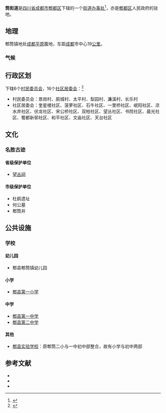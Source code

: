 {{中国乡级行政区
|行政区全称 = 郫筒街道
|景观照片文件名 = Wangcong Temple.jpg
|景观照片描述 = [[望丛祠|望丛祠]]
|汉语拼音 = Pitong Jiedao
|其他语言 = 
|其他语言名称 = 
|地名出处 = 因古代郫县以竹筒盛酒而得名<ref>{{cite web|url=https://sichuan.scol.com.cn/ggxw/201811/56634937.html|title=【杂谈】郫筒，竹韵酒香藏诗意|publisher=四川在线|date=2018-11-01|accessdate=2021-08-05}}</ref>
|位置图文件名 = 
|位置图描述 = 
|自定义图片=
|行政区划 = 22
|村委会 = 6
|居委会 = 16
|建置时间 = 公元前314年
|领导职位 = 主任
|领导名称 = 杨伦
|政府驻地 = 望丛中路398号
|毗邻 = 
|地理坐标 = {{coord|30|48|41.79|N|103|53|04.95|E|display=inline,title|type:city}}
|总面积 = 38[[平方公里|km<sup>2</sup>]]
|总人口 = 111,000
|户籍人口 = 
|户籍人口年份 = 
|常住人口 = 
|常住人口年份 = 
|人口密度 = 
|GDP = 
|邮政编码 = 611730
|电话区号 = 28
|官方网站 = 
|网站名称 = 
|51/01/17/001/000}}
'''{{ruby-py|郫|-{zh-cn:pí;zh-tw:ㄆㄧˊ;zh-hk:pei<sup>4</sup>}-}}筒街道'''是[[四川省|四川省]][[成都市|成都市]][[郫都区|郫都区]]下辖的一个[[街道办事处|街道办事处]]<ref>{{PRC admin/ref sgc|{{PRC admin/parent|51/01/17/001/000}}}}</ref>，亦是[[郫都区|郫都区]]人民政府的驻地。

==地理==
郫筒镇地处[[成都平原|成都平原]]腹地，东距[[成都|成都]]市中心19[[公里|公里]]。
===气候===
{{Infobox Weather
|single_line= Yes
|metric_first = Yes
|location = 郫筒镇 (1971-2000)
|Jan_Hi_°C = 9.3
|Feb_Hi_°C = 11.2
|Mar_Hi_°C = 15.9
|Apr_Hi_°C = 21.7
|May_Hi_°C = 26.0
|Jun_Hi_°C = 28.0
|Jul_Hi_°C = 29.5
|Aug_Hi_°C = 29.7
|Sep_Hi_°C = 25.2
|Oct_Hi_°C = 20.6
|Nov_Hi_°C = 15.8
|Dec_Hi_°C = 10.7
|Year_Hi_°C = 20.3
|Jan_Lo_°C = 2.8
|Feb_Lo_°C = 4.7
|Mar_Lo_°C = 8.2
|Apr_Lo_°C = 12.9
|May_Lo_°C = 17.2
|Jun_Lo_°C = 20.5
|Jul_Lo_°C = 22.0
|Aug_Lo_°C = 21.7
|Sep_Lo_°C = 18.6
|Oct_Lo_°C = 14.6
|Nov_Lo_°C = 9.5
|Dec_Lo_°C = 4.5
|Year_Lo_°C = 13.1
|scprecip = green
|Jan_Precip_mm = 7.9
|Feb_Precip_mm = 12.1
|Mar_Precip_mm = 20.0
|Apr_Precip_mm = 44.2
|May_Precip_mm = 78.5
|Jun_Precip_mm = 106.8
|Jul_Precip_mm = 224.5
|Aug_Precip_mm = 201.1
|Sep_Precip_mm = 118.8
|Oct_Precip_mm = 35.2
|Nov_Precip_mm = 15.9
|Dec_Precip_mm = 5.2
|Year_Precip_mm = 870.2
|Jan_Sun= 53.3
|Feb_Sun= 51.4
|Mar_Sun= 83.1
|Apr_Sun= 113.9
|May_Sun= 121.7
|Jun_Sun= 117.2
|Jul_Sun= 131.9
|Aug_Sun= 155.0
|Sep_Sun= 77.6
|Oct_Sun= 59.4
|Nov_Sun= 57.2
|Dec_Sun= 51.6
|Year_Sun= 1073.2
|Jan_Hum= 83
|Feb_Hum= 81
|Mar_Hum= 79
|Apr_Hum= 78
|May_Hum= 76
|Jun_Hum= 81
|Jul_Hum= 86
|Aug_Hum= 85
|Sep_Hum= 85
|Oct_Hum= 85
|Nov_Hum= 83
|Dec_Hum= 84
|Year_Hum= 82.2
|Unit_Precip_days = 0.1 mm
|Jan_Precip_days = 7.0
|Feb_Precip_days = 8.5
|Mar_Precip_days = 10.9
|Apr_Precip_days = 13.0
|May_Precip_days = 14.7
|Jun_Precip_days = 15.2
|Jul_Precip_days = 17.6
|Aug_Precip_days = 15.8
|Sep_Precip_days = 15.6
|Oct_Precip_days = 13.1
|Nov_Precip_days = 7.7
|Dec_Precip_days = 5.2
|source = <ref>{{cite web|title=中国气象局 国家气象信息中心|url=http://cdc.cma.gov.cn/shuju/index3.jsp?tpcat=SURF&dsid=SURF_CLI_CHN_MUL_MMON_19712000_CES&pageid=3|accessdate=2011-06-28|deadurl=yes|archiveurl=https://web.archive.org/web/20090716061113/http://cdc.cma.gov.cn/shuju/index3.jsp?tpcat=SURF&dsid=SURF_CLI_CHN_MUL_MMON_19712000_CES&pageid=3|archivedate=2009-07-16}}
|accessdate1 = 2011-06-28
</ref>
}}

== 行政区划 ==
{{PAGENAMEBASE}}下辖6个[[村民委员会|村民委员会]]，16个[[社区居委会|社区居委会]]：<ref>{{PRC admin/ref sgc|51/01/17/001/000}}</ref>

* 村民委员会：景岗村、鹃城村、太平村、梨园村、濂溪村、长乐村
* 社区居委会：奎星楼社区、菠萝社区、石牛社区、一里桥社区、岷阳社区、凉水井社区、伏龙社区、宋公桥社区、双柏社区、望丛社区、书院社区、晨光社区、蜀都新邨社区、和平社区、文庙社区、天台社区

==文化==
===名胜古迹===
====省级保护单位====
* [[望丛祠|望丛祠]]
====市级保护单位====
* 杜鹃遗址
* 何公墓
* 郫筒井

==公共设施==
===学校===
====幼儿园====
* 郫县郫筒镇幼儿园
====小学====
* [[郫县第一小学|郫县第一小学]]
====中学====
* [[郫县第一中学|郫县第一中学]]
* [[郫县第二中学|郫县第二中学]]
====其他====
* [[郫县实验学校|郫县实验学校]]：原郫筒二小与一中初中部整合，故有小学与初中两部

==参考文献==
{{Reflist}}
* {{cite web |title=郫筒镇简介 |url=http://www.chengdu.gov.cn/GovInfoOpens2/detail_orgInfo.htm?id=QiTJ0eVmM8Q3qv42o8hC |accessdate=2011-06-27}}
* {{cite web |title=郫筒镇介绍_四川成都郫县郫筒镇行政区 |url=http://www.chinaquhua.cn/sichuan/xian_tongzhen.html |accessdate=2011-06-27 |deadurl=yes |archiveurl=https://web.archive.org/web/20111128152807/http://www.chinaquhua.cn/sichuan/xian_tongzhen.html |archivedate=2011-11-28 }}
* {{cite web|title=成都市郫县郫筒镇|url=http://www.scxxty.cn/template/5/503/Detail.aspx?wid=1579&cid=9980&id=42583|accessdate=2011-06-27}}{{dead link|date=2018年4月 |bot=InternetArchiveBot |fix-attempted=yes }}

{{PRC admin/navcat|51/01/17/001/000}}